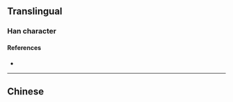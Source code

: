 {{character info/new}}
{{also|櫬}}
==Translingual==

===Han character===
{{Han char|rn=75|rad=木|as=09|sn=13|four=|canj=DYTD|ids=⿰木亲}}

====References====
* {{Han ref|kx=0542.191|hdz=21254.180|uh=6987|ud=27015}}

----

==Chinese==
{{zh-see|櫬}}